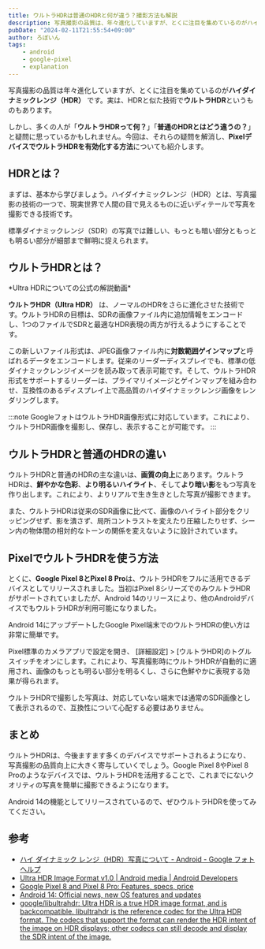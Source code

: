 ```yaml
---
title: ウルトラHDRは普通のHDRと何が違う？撮影方法も解説
description: 写真撮影の品質は、年々進化していますが、とくに注目を集めているのがハイダイナミックレンジ（HDR）です。実は、HDRと似た技術でウルトラHDRというものもあります。しかし、多くの人が「ウルトラHDRって何？」「普通のHDRとはどう違うの？」と疑問に思っているかもしれません。今回は、それらの疑問を解消し、PixelデバイスでウルトラHDRを有効化する方法についても紹介します。
pubDate: "2024-02-11T21:55:54+09:00"
author: ろぼいん
tags:
    - android
    - google-pixel
    - explanation
---
```



写真撮影の品質は年々進化していますが、とくに注目を集めているのが**ハイダイナミックレンジ（HDR）** です。実は、HDRと似た技術で**ウルトラHDR**というものもあります。

しかし、多くの人が「**ウルトラHDRって何？**」「**普通のHDRとはどう違うの？**」と疑問に思っているかもしれません。今回は、それらの疑問を解消し、**PixelデバイスでウルトラHDRを有効化する方法**についても紹介します。

## HDRとは？

まずは、基本から学びましょう。ハイダイナミックレンジ（HDR）とは、写真撮影の技術の一つで、現実世界で人間の目で見えるものに近いディテールで写真を撮影できる技術です。

標準ダイナミックレンジ（SDR）の写真では難しい、もっとも暗い部分ともっとも明るい部分が細部まで鮮明に捉えられます。

## ウルトラHDRとは？

<YouTube id="AxyNgKpe9AU" />
*Ultra HDRについての公式の解説動画*

**ウルトラHDR（Ultra HDR）** は、ノーマルのHDRをさらに進化させた技術です。ウルトラHDRの目標は、SDRの画像ファイル内に追加情報をエンコードし、1つのファイルでSDRと最適なHDR表現の両方が行えるようにすることです。

この新しいファイル形式は、JPEG画像ファイル内に**対数範囲ゲインマップ**と呼ばれるデータをエンコードします。従来のリーダーディスプレイでも、標準の低ダイナミックレンジイメージを読み取って表示可能です。そして、ウルトラHDR形式をサポートするリーダーは、プライマリイメージとゲインマップを組み合わせ、互換性のあるディスプレイ上で高品質のハイダイナミックレンジ画像をレンダリングします。

:::note
GoogleフォトはウルトラHDR画像形式に対応しています。これにより、ウルトラHDR画像を撮影し、保存し、表示することが可能です。
:::

## ウルトラHDRと普通のHDRの違い

ウルトラHDRと普通のHDRの主な違いは、**画質の向上**にあります。ウルトラHDRは、**鮮やかな色彩**、**より明るいハイライト**、そして**より暗い影**をもつ写真を作り出します。これにより、よりリアルで生き生きとした写真が撮影できます。

また、ウルトラHDRは従来のSDR画像に比べて、画像のハイライト部分をクリッピングせず、影を潰さず、局所コントラストを変えたり圧縮したりせず、シーン内の物体間の相対的なトーンの関係を変えないように設計されています。

## PixelでウルトラHDRを使う方法

とくに、**Google Pixel 8とPixel 8 Pro**は、ウルトラHDRをフルに活用できるデバイスとしてリリースされました。当初はPixel 8シリーズでのみウルトラHDRがサポートされていましたが、Android 14のリリースにより、他のAndroidデバイスでもウルトラHDRが利用可能になりました。

Android 14にアップデートしたGoogle Pixel端末でのウルトラHDRの使い方は非常に簡単です。

Pixel標準のカメラアプリで設定を開き、 [詳細設定] > [ウルトラHDR]のトグルスイッチをオンにします。これにより、写真撮影時にウルトラHDRが自動的に適用され、画像のもっとも明るい部分を明るくし、さらに色鮮やかに表現する効果が得られます。

ウルトラHDRで撮影した写真は、対応していない端末では通常のSDR画像として表示されるので、互換性について心配する必要はありません。

## まとめ

ウルトラHDRは、今後ますます多くのデバイスでサポートされるようになり、写真撮影の品質向上に大きく寄与していくでしょう。Google Pixel 8やPixel 8 Proのようなデバイスでは、ウルトラHDRを活用することで、これまでにないクオリティの写真を簡単に撮影できるようになります。

Android 14の機能としてリリースされているので、ぜひウルトラHDRを使ってみてください。

## 参考

- [ハイ ダイナミック レンジ（HDR）写真について - Android - Google フォト ヘルプ](https://support.google.com/photos/answer/14159275?hl=ja)
- [Ultra HDR Image Format v1.0  |  Android media  |  Android Developers](https://developer.android.com/media/platform/hdr-image-format)
- [Google Pixel 8 and Pixel 8 Pro: Features, specs, price](https://blog.google/products/pixel/google-pixel-8-pro/)
- [Android 14: Official news, new OS features and updates](https://blog.google/products/android/android-14/)
- [google/libultrahdr: Ultra HDR is a true HDR image format, and is backcompatible. libultrahdr is the reference codec for the Ultra HDR format. The codecs that support the format can render the HDR intent of the image on HDR displays; other codecs can still decode and display the SDR intent of the image.](https://github.com/google/libultrahdr?tab=readme-ov-file)
